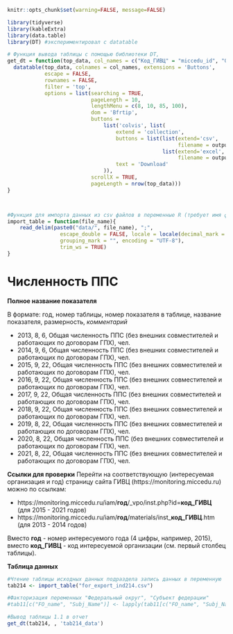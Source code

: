 
```r
knitr::opts_chunk$set(warning=FALSE, message=FALSE)
```


```r
library(tidyverse)
library(kableExtra)
library(data.table)
library(DT) #экспериментировал с datatable
```

```r
# Функция вывода таблицы с помощью библиотеки DT, 
get_dt = function(top_data, col_names = c("Код_ГИВЦ" = "miccedu_id", "Организация" = "clear_name", "2013" = "ind_2013_value", "2014" = "ind_2014_value", "2015" = "ind_2015_value", "2016" = "ind_2016_value", "2017" = "ind_2017_value", "2018" = "ind_2018_value", "2019" = "ind_2019_value", "2020" = "ind_2020_value", "2021" =  "ind_2021_value"), output_file_name) {
  datatable(top_data, colnames = col_names, extensions = 'Buttons',
            escape = FALSE,
            rownames = FALSE,
            filter = 'top',
            options = list(searching = TRUE,
                           pageLength = 10,
                           lengthMenu = c(8, 10, 85, 100),
                           dom = 'Bfrtip',
                           buttons = 
                               list('colvis', list(
                                   extend = 'collection',
                                   buttons = list(list(extend='csv',
                                                       filename = output_file_name),
                                                  list(extend='excel',
                                                       filename = output_file_name)),
                                   text = 'Download'
                               )),
                           scrollX = TRUE,
                           pageLength = nrow(top_data))) 
}



#Функция для импорта данных из csv файлов в переменные R (требует имя файла в кавычках и берет из каталока data рабочей директории проекта)
import_table = function(file_name){
    read_delim(paste0("data/", file_name), ";", 
                 escape_double = FALSE, locale = locale(decimal_mark = ",", 
                 grouping_mark = "", encoding = "UTF-8"), 
                 trim_ws = TRUE)
}
```






# Численность ППС {#ind214_info}

**Полное название показателя**

В формате: год, номер таблицы, номер показателя в таблице, название показателя, размерность, *комментарий*



*	2013,	8,	6,	Общая численность ППС (без внешних совместителей и работающих по договорам ГПХ),	чел.
*	2014,	9,	6,	Общая численность ППС (без внешних совместителей и работающих по договорам ГПХ),	чел.
*	2015,	9,	22,	Общая численность ППС (без внешних совместителей и работающих по договорам ГПХ),	чел.
*	2016,	9,	22,	Общая численность ППС (без внешних совместителей и работающих по договорам ГПХ),	чел.
*	2017,	9,	22,	Общая численность ППС (без внешних совместителей и работающих по договорам ГПХ),	чел.
*	2018,	9,	22,	Общая численность ППС (без внешних совместителей и работающих по договорам ГПХ),	чел.
*	2019,	8,	22,	Общая численность ППС (без внешних совместителей и работающих по договорам ГПХ),	чел.
*	2020,	8,	22,	Общая численность ППС (без внешних совместителей и работающих по договорам ГПХ),	чел.
*	2021,	8,	22,	Общая численность ППС (без внешних совместителей и работающих по договорам ГПХ),	чел.

**Ссылки для проверки**
Перейти на соответствующую (интересуемая организация и год) страницу сайта ГИВЦ (https://monitoring.miccedu.ru) можно по ссылкам:

* https://monitoring.miccedu.ru/iam/**год**/_vpo/inst.php?id=**код_ГИВЦ** (для 2015 - 2021 годов)
* https://monitoring.miccedu.ru/iam/**год**/materials/inst_**код_ГИВЦ**.htm (для 2013 - 2014 годов)

Вместо **год** - номер интересуемого года (4 цифры, например, 2015), вместо **код_ГИВЦ** - код интересуемой организации (см. первый столбец таблицы).



**Таблица данных**

```r
#Чтение таблицы исходных данных подраздела запись данных в переменную
tab214 <- import_table("for_export_ind214.csv")

#Факторизация переменных "Федеральный округ", "Субъект федерации"
#tab11[c("FO_name", "Subj_Name")] <- lapply(tab11[c("FO_name", "Subj_Name")] , factor)

```




```r
#Вывод таблицы 1.1 в отчет
get_dt(tab214, , 'tab214_data')
```




